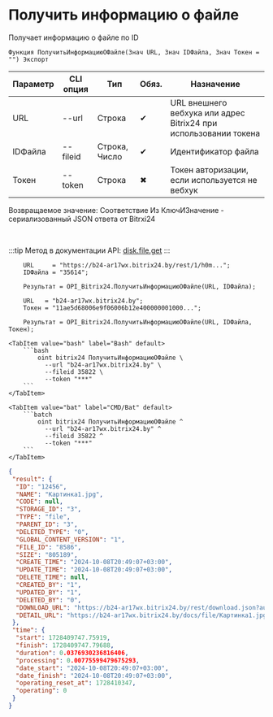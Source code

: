 ﻿---
sidebar_position: 3
description: Получить информацию о файле и другие функции для работы с Bitrix24 в Открытом пакете интеграций - бесплатной open-source библиотеке интеграций для 1С:Предприятие 8, OneScript и CLI
keywords: [1C, 1С, 1С:Предприятие, 1С:Предприятие 8.3, API, Интеграция, Сервисы, Обмен, OneScript, CLI, Bitrix24]
---


# Получить информацию о файле
 Получает информацию о файле по ID



`Функция ПолучитьИнформациюОФайле(Знач URL, Знач IDФайла, Знач Токен = "") Экспорт`

  | Параметр | CLI опция | Тип | Обяз. | Назначение |
  |-|-|-|-|-|
  | URL | --url | Строка | &#x2714; | URL внешнего вебхука или адрес Bitrix24 при использовании токена |
  | IDФайла | --fileid | Строка, Число | &#x2714; | Идентификатор файла |
  | Токен | --token | Строка | &#x2716; | Токен авторизации, если используется не вебхук |

  
  Возвращаемое значение:   Соответствие Из КлючИЗначение - сериализованный JSON ответа от Bitrxi24

<br/>

:::tip
Метод в документации API: [disk.file.get](https://dev.1c-bitrix.ru/rest_help/disk/file/disk_file_get.php)
:::
<br/>



```bsl title="Пример использования для 1С:Предприятие/OneScript"
    URL     = "https://b24-ar17wx.bitrix24.by/rest/1/h0m...";
    IDФайла = "35614";

    Результат = OPI_Bitrix24.ПолучитьИнформациюОФайле(URL, IDФайла);

    URL   = "b24-ar17wx.bitrix24.by";
    Токен = "11ae5d68006e9f06006b12e400000001000...";

    Результат = OPI_Bitrix24.ПолучитьИнформациюОФайле(URL, IDФайла, Токен);
```
    

 <Tabs>
  
    <TabItem value="bash" label="Bash" default>
        ```bash
            oint bitrix24 ПолучитьИнформациюОФайле \
              --url "b24-ar17wx.bitrix24.by" \
              --fileid 35822 \
              --token "***"
        ```
    </TabItem>
  
    <TabItem value="bat" label="CMD/Bat" default>
        ```batch
            oint bitrix24 ПолучитьИнформациюОФайле ^
              --url "b24-ar17wx.bitrix24.by" ^
              --fileid 35822 ^
              --token "***"
        ```
    </TabItem>
</Tabs>


```json title="Результат"
{
 "result": {
  "ID": "12456",
  "NAME": "Картинка1.jpg",
  "CODE": null,
  "STORAGE_ID": "3",
  "TYPE": "file",
  "PARENT_ID": "3",
  "DELETED_TYPE": "0",
  "GLOBAL_CONTENT_VERSION": "1",
  "FILE_ID": "8586",
  "SIZE": "805189",
  "CREATE_TIME": "2024-10-08T20:49:07+03:00",
  "UPDATE_TIME": "2024-10-08T20:49:07+03:00",
  "DELETE_TIME": null,
  "CREATED_BY": "1",
  "UPDATED_BY": "1",
  "DELETED_BY": "0",
  "DOWNLOAD_URL": "https://b24-ar17wx.bitrix24.by/rest/download.json?auth=717e0567006e9f06006b12e400000001000007c2ebc8f80264531d4fc09a27052a7fe2&token=disk%7CaWQ9MTI0NTYmXz1GaWVLYmdQTDFyNE5yV1Jwam1nWVI1TU9hWG5Ca3c1MQ%3D%3D%7CImRvd25sb2FkfGRpc2t8YVdROU1USTBOVFltWHoxR2FXVkxZbWRRVERGeU5FNXlWMUp3YW0xbldWSTFUVTloV0c1Q2EzYzFNUT09fDcxN2UwNTY3MDA2ZTlmMDYwMDZiMTJlNDAwMDAwMDAxMDAwMDA3YzJlYmM4ZjgwMjY0NTMxZDRmYzA5YTI3MDUyYTdmZTIi.Juyjsc7%2B%2F5AJwKcy5If%2BstgsXhWlnK9p43eTVjsbohM%3D",
  "DETAIL_URL": "https://b24-ar17wx.bitrix24.by/docs/file/Картинка1.jpg"
 },
 "time": {
  "start": 1728409747.75919,
  "finish": 1728409747.79688,
  "duration": 0.0376930236816406,
  "processing": 0.00775599479675293,
  "date_start": "2024-10-08T20:49:07+03:00",
  "date_finish": "2024-10-08T20:49:07+03:00",
  "operating_reset_at": 1728410347,
  "operating": 0
 }
}
```
